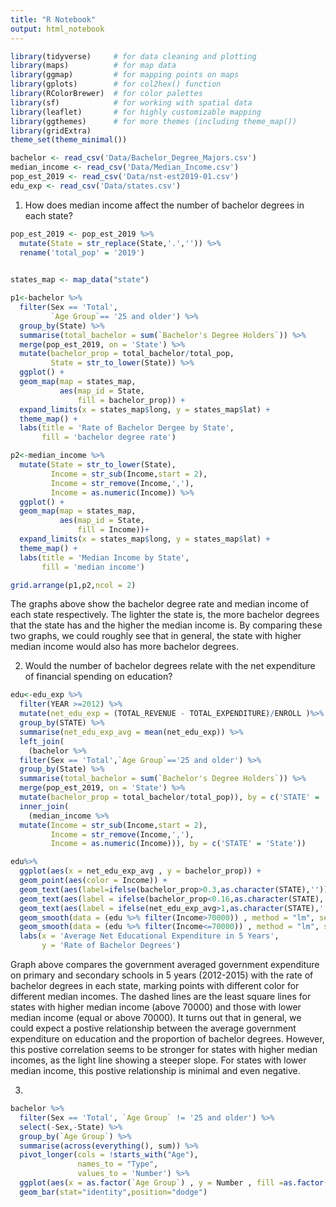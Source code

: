 ```yaml
---
title: "R Notebook"
output: html_notebook
---
```


```r
library(tidyverse)     # for data cleaning and plotting
library(maps)          # for map data
library(ggmap)         # for mapping points on maps
library(gplots)        # for col2hex() function
library(RColorBrewer)  # for color palettes
library(sf)            # for working with spatial data
library(leaflet)       # for highly customizable mapping
library(ggthemes)      # for more themes (including theme_map())
library(gridExtra)
theme_set(theme_minimal())
```

```r
bachelor <- read_csv('Data/Bachelor_Degree_Majors.csv')
median_income <- read_csv('Data/Median_Income.csv')
pop_est_2019 <- read_csv('Data/nst-est2019-01.csv')
edu_exp <- read_csv('Data/states.csv')
```

1. How does median income affect the number of bachelor degrees in each state? 
```r
pop_est_2019 <- pop_est_2019 %>% 
  mutate(State = str_replace(State,'.','')) %>% 
  rename('total_pop' = '2019')
  
```
```r
states_map <- map_data("state")

p1<-bachelor %>% 
  filter(Sex == 'Total',
         `Age Group`== '25 and older') %>% 
  group_by(State) %>% 
  summarise(total_bachelor = sum(`Bachelor's Degree Holders`)) %>% 
  merge(pop_est_2019, on = 'State') %>% 
  mutate(bachelor_prop = total_bachelor/total_pop,
         State = str_to_lower(State)) %>% 
  ggplot() +
  geom_map(map = states_map,
           aes(map_id = State,
               fill = bachelor_prop)) +
  expand_limits(x = states_map$long, y = states_map$lat) + 
  theme_map() + 
  labs(title = 'Rate of Bachelor Dergee by State',
       fill = 'bachelor degree rate')

p2<-median_income %>% 
  mutate(State = str_to_lower(State),
         Income = str_sub(Income,start = 2),
         Income = str_remove(Income,','),
         Income = as.numeric(Income)) %>% 
  ggplot() +
  geom_map(map = states_map,
           aes(map_id = State,
               fill = Income))+
  expand_limits(x = states_map$long, y = states_map$lat) + 
  theme_map() + 
  labs(title = 'Median Income by State',
       fill = 'median income')

grid.arrange(p1,p2,ncol = 2)
```

The graphs above show the bachelor degree rate and median income of each state respectively. The lighter the state is, the more bachelor degrees that the state has and the higher the median income is. By comparing these two graphs, we could roughly see that in general, the state with higher median income would also has more bachelor degrees. 


2. Would the number of bachelor degrees relate with the net expenditure of financial spending on education? 
```r
edu<-edu_exp %>% 
  filter(YEAR >=2012) %>% 
  mutate(net_edu_exp = (TOTAL_REVENUE - TOTAL_EXPENDITURE)/ENROLL )%>% 
  group_by(STATE) %>% 
  summarise(net_edu_exp_avg = mean(net_edu_exp)) %>% 
  left_join(
    (bachelor %>% 
  filter(Sex == 'Total',`Age Group`=='25 and older') %>% 
  group_by(State) %>% 
  summarise(total_bachelor = sum(`Bachelor's Degree Holders`)) %>% 
  merge(pop_est_2019, on = 'State') %>% 
  mutate(bachelor_prop = total_bachelor/total_pop)), by = c('STATE' = 'State') ) %>% 
  inner_join(
    (median_income %>% 
  mutate(Income = str_sub(Income,start = 2),
         Income = str_remove(Income,','),
         Income = as.numeric(Income))), by = c('STATE' = 'State')) 

edu%>% 
  ggplot(aes(x = net_edu_exp_avg , y = bachelor_prop)) + 
  geom_point(aes(color = Income)) + 
  geom_text(aes(label=ifelse(bachelor_prop>0.3,as.character(STATE),'')),hjust=1.2,vjust=0) + 
  geom_text(aes(label = ifelse(bachelor_prop<0.16,as.character(STATE),'')),hjust=0.5,vjust=1) + 
  geom_text(aes(label = ifelse(net_edu_exp_avg>1,as.character(STATE),'')),hjust=0.5,vjust=1) + 
  geom_smooth(data = (edu %>% filter(Income>70000)) , method = "lm", se = FALSE, color = 'lightblue',lty = 'dashed') + 
  geom_smooth(data = (edu %>% filter(Income<=70000)) , method = "lm", se = FALSE, color = 'black', lty = 'dashed')+
  labs(x = 'Average Net Educational Expenditure in 5 Years',
       y = 'Rate of Bachelor Degrees')
``` 
Graph above compares the government averaged government expenditure on primary and secondary schools in 5 years (2012-2015)
with the rate of bachelor degrees in each state, marking points with different color for different median incomes. The dashed lines are the least square lines for states with higher median income (above 70000) and those with lower median income (equal or above 70000). It turns out that in general, we could expect a postive relationship between the average government expenditure on education and the proportion of bachelor degrees. However, this postive correlation seems to be stronger for states with higher median incomes, as the light line showing a steeper slope. For states with lower median income, this postive relationship is minimal and even negative. 

3. 
```r
bachelor %>% 
  filter(Sex == 'Total', `Age Group` != '25 and older') %>% 
  select(-Sex,-State) %>% 
  group_by(`Age Group`) %>% 
  summarise(across(everything(), sum)) %>% 
  pivot_longer(cols = !starts_with("Age"),
               names_to = "Type",
               values_to = 'Number') %>% 
  ggplot(aes(x = as.factor(`Age Group`) , y = Number , fill =as.factor(Type))) + 
  geom_bar(stat="identity",position="dodge")
```

